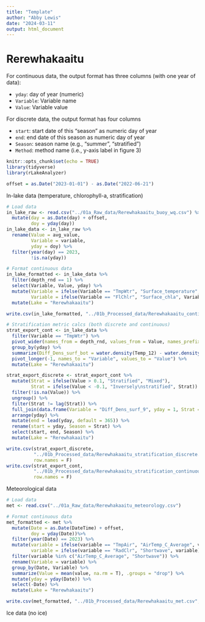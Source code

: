 ```yaml
---
title: "Template"
author: "Abby Lewis"
date: "2024-03-11"
output: html_document
---
```


# Rerewhakaaitu

For continuous data, the output format has three columns (with one year of data):

-   `yday`: day of year (numeric)
-   `Variable`: Variable name
-   `Value`: Variable value

For discrete data, the output format has four columns

-   `start`: start date of this "season" as numeric day of year
-   `end`: end date of this season as numeric day of year
-   `Season`: season name (e.g., "summer", "stratified")
-   `Method`: method name (i.e., y-axis label in figure 3)

```r
knitr::opts_chunk$set(echo = TRUE)
library(tidyverse)
library(rLakeAnalyzer)

offset = as.Date("2023-01-01") - as.Date("2022-06-21")
```

In-lake data (temperature, chlorophyll-a, stratification)

```r
# Load data
in_lake_raw <- read.csv("../01a_Raw_data/Rerewhakaaitu_buoy_wq.csv") %>%
  mutate(day = as.Date(day) + offset,
         doy = yday(day))
in_lake_data <- in_lake_raw %>%
  rename(Value = avg_value,
         Variable = variable,
         yday = doy) %>%
  filter(year(day) == 2023,
         !is.na(yday)) 

# Format continuous data
in_lake_formatted <- in_lake_data %>%
  filter(depth_rnd == 1) %>%
  select(Variable, Value, yday) %>%
  mutate(Variable = ifelse(Variable == "TmpWtr", "Surface_temperature", Variable),
         Variable = ifelse(Variable == "FlChlr", "Surface_chla", Variable)) %>%
  mutate(Lake = "Rerewhakaaitu")

write.csv(in_lake_formatted, "../01b_Processed_data/Rerewhakaaitu_continuous.csv", row.names = F)

# Stratification metric calcs (both discrete and continuous)
strat_export_cont <- in_lake_data %>%
  filter(Variable == "TmpWtr") %>%
  pivot_wider(names_from = depth_rnd, values_from = Value, names_prefix = "Temp_") %>%
  group_by(yday) %>%
  summarize(Diff_Dens_surf_bot = water.density(Temp_12) - water.density(Temp_1)) %>%
  pivot_longer(-1, names_to = "Variable", values_to = "Value") %>%
  mutate(Lake = "Rerewhakaaitu")

strat_export_discrete <- strat_export_cont %>%
  mutate(Strat = ifelse(Value > 0.1, "Stratified", "Mixed"),
         Strat = ifelse(Value < -0.1, "Inversely\nstratified", Strat)) %>%
  filter(!is.na(Value)) %>%
  ungroup() %>%
  filter(Strat != lag(Strat)) %>%
  full_join(data.frame(Variable = "Diff_Dens_surf_9", yday = 1, Strat = "Mixed")) %>%
  arrange(yday) %>%
  mutate(end = lead(yday, default = 365)) %>%
  rename(start = yday, Season = Strat) %>%
  select(start, end, Season) %>%
  mutate(Lake = "Rerewhakaaitu")

write.csv(strat_export_discrete, 
          "../01b_Processed_data/Rerewhakaaitu_stratification_discrete.csv", 
          row.names = F)
write.csv(strat_export_cont, 
          "../01b_Processed_data/Rerewhakaaitu_stratification_continuous.csv", 
          row.names = F)
```

Meteorological data

```r
# Load data
met <- read.csv("../01a_Raw_data/Rerewhakaaitu_meteorology.csv")

# Format continuous data
met_formatted <- met %>%
  mutate(Date = as.Date(DateTime) + offset,
         doy = yday(Date))%>%
  filter(year(Date) == 2023) %>%
  mutate(variable = ifelse(variable == "TmpAir", "AirTemp_C_Average", variable),
         variable = ifelse(variable == "RadClr", "Shortwave", variable)) %>%
  filter(variable %in% c("AirTemp_C_Average", "Shortwave")) %>%
  rename(Variable = variable) %>%
  group_by(Date, Variable) %>%
  summarize(Value = mean(value, na.rm = T), .groups = "drop") %>%
  mutate(yday = yday(Date)) %>%
  select(-Date) %>%
  mutate(Lake = "Rerewhakaaitu")

write.csv(met_formatted, "../01b_Processed_data/Rerewhakaaitu_met.csv", row.names = F)
```

Ice data
(no ice)
